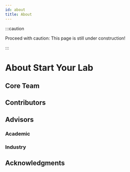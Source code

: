 ```yaml
---
id: about
title: About
---
```


:::caution

Proceed with caution: This page is still under construction!

:::

# About Start Your Lab

## Core Team

## Contributors

## Advisors

### Academic

### Industry

## Acknowledgments